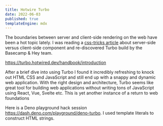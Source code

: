 ```yaml
---
title: Hotwire Turbo
date: 2022-06-03
published: true
templateEngine: mdx
---
```


The boundaries between server and client-side rendering on the web have been a hot topic lately. I was reading a [css-tricks article](https://css-tricks.com/components-server-side-vs-client-side/) about server-side versus client-side component and re-discovered Turbo build by the Basecamp & Hey team.

https://turbo.hotwired.dev/handbook/introduction

After a brief dive into using Turbo I found it incredibly refreshing to knock out HTML CSS and JavaScript and still end up with a snappy and dynamic web application.
With the right design and architecture, Turbo seems like great tool for building web applications without writing tons of JavaScript using React, Vue, Svelte etc.
This is yet another instance of a return to web foundations

Here is a Deno playground hack session https://dash.deno.com/playground/deno-turbo. I used template literals to construct HTML strings.
